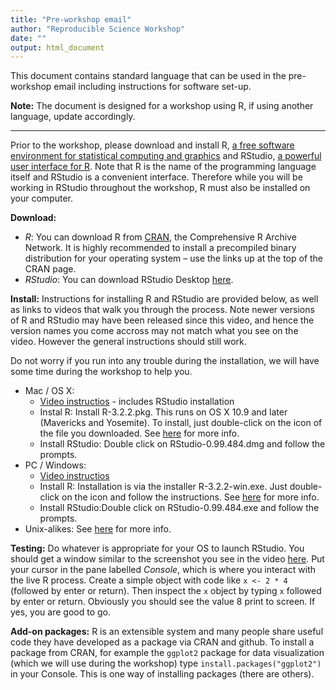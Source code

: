 ```yaml
---
title: "Pre-workshop email"
author: "Reproducible Science Workshop"
date: ""
output: html_document
---
```


This document contains standard language that can be used in the pre-workshop email
including instructions for software set-up. 

**Note:** The document is designed for a workshop using R, if using another language, 
update accordingly.

* * *

Prior to the workshop, please download and install R, [a free software environment for 
statistical computing and graphics](http://www.r-project.org/) and RStudio, [a powerful 
user interface for R](http://www.rstudio.com/). Note that R is the name of the 
programming language itself and RStudio is a convenient interface. Therefore while you 
will be working in RStudio throughout the workshop, R must also be installed on your 
computer. 

**Download:** 

* *R*: You can download R from [CRAN](http://cran.r-project.org/), the Comprehensive R 
Archive Network. It is highly recommended to install a precompiled binary distribution 
for your operating system – use the links up at the top of the CRAN page.
* *RStudio*: You can download RStudio Desktop [here](http://www.rstudio.com/products/rstudio/download/).

**Install:** Instructions for installing R and RStudio are provided below, as well as 
links to videos that walk you through the process. Note newer versions of R and RStudio 
may have been released since this video, and hence the version names you come accross may 
not match what you see on the video. However the general instructions should still work.

Do not worry if you run into any trouble during the installation, we will have some time 
during the workshop to help you.

- Mac / OS X: 
    - [Video instructios](https://www.youtube.com/watch?v=Ywj6yNfc5nM) - includes RStudio 
    installation
    - Instal R: Install R-3.2.2.pkg. This runs on OS X 10.9 and later (Mavericks 
    and Yosemite). To install, just double-click on the icon of the file you downloaded. 
    See [here](http://cran.r-project.org/doc/manuals/r-release/R-admin.html#Installing-R-under-OS-X for) for more info.
    - Install RStudio: Double click on RStudio-0.99.484.dmg and follow the prompts.

- PC / Windows: 
    - [Video instructios](https://www.youtube.com/watch?v=eD07NznguA4)
    - Install R: Installation is via the installer R-3.2.2-win.exe. Just double-click on 
    the icon and follow the instructions. See [here](http://cran.r-project.org/doc/manuals/r-release/R-admin.html#Installing-R-under-Windows) for more info.
    - Install RStudio:Double click on RStudio-0.99.484.exe and follow the prompts.

- Unix-alikes: See [here](http://cran.r-project.org/doc/manuals/r-release/R-admin.html#Installing-R-under-Unix_002dalikes) for more info. 

**Testing:** Do whatever is appropriate for your OS to launch RStudio. You should get a 
window similar to the screenshot you see in the video [here](http://www.rstudio.com/products/rstudio/). Put your cursor in the pane labelled 
*Console*, which is where you interact with the live R process. Create a simple object 
with code like `x <- 2 * 4` (followed by enter or return). Then inspect the `x` object by 
typing `x` followed by enter or return. Obviously you should see the value 8 print to 
screen. If yes, you are good to go.

**Add-on packages:** R is an extensible system and many people share useful code they 
have developed as a package via CRAN and github. To install a package from CRAN, for 
example the `ggplot2` package for data visualization (which we will use during the 
workshop) type `install.packages("ggplot2")` in your Console. This is one way of 
installing packages (there are others).